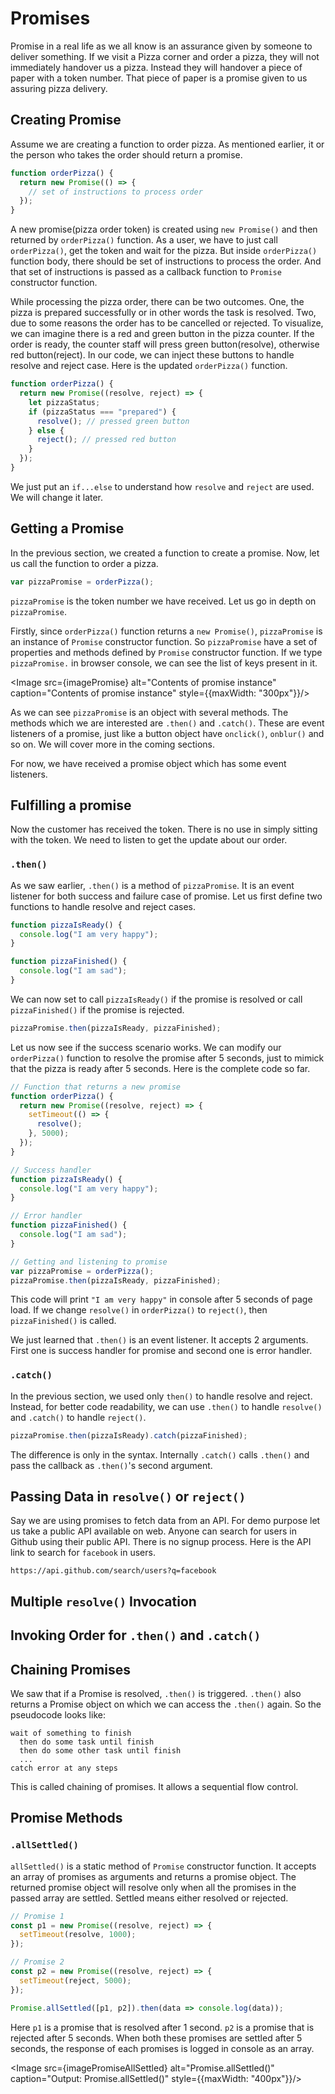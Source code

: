 

<Layout>
<SEO title="Promises in JavaScript" />
<JSLayout>

# Promises

Promise in a real life as we all know is an assurance given by someone to deliver something. If we visit a Pizza corner and order a pizza, they will not immediately handover us a pizza. Instead they will handover a piece of paper with a token number. That piece of paper is a promise given to us assuring pizza delivery.

## Creating Promise

Assume we are creating a function to order pizza. As mentioned earlier, it or the person who takes the order should return a promise.

```javascript
function orderPizza() {
  return new Promise(() => {
    // set of instructions to process order
  });
}
```

A new promise(pizza order token) is created using `new Promise()` and then returned by `orderPizza()` function. As a user, we have to just call `orderPizza()`, get the token and wait for the pizza. But inside `orderPizza()` function body, there should be set of instructions to process the order. And that set of instructions is passed as a callback function to `Promise` constructor function.

While processing the pizza order, there can be two outcomes. One, the pizza is prepared successfully or in other words the task is resolved. Two, due to some reasons the order has to be cancelled or rejected. To visualize, we can imagine there is a red and green button in the pizza counter. If the order is ready, the counter staff will press green button(resolve), otherwise red button(reject). In our code, we can inject these buttons to handle resolve and reject case. Here is the updated `orderPizza()` function.

```javascript
function orderPizza() {
  return new Promise((resolve, reject) => {
    let pizzaStatus;
    if (pizzaStatus === "prepared") {
      resolve(); // pressed green button
    } else {
      reject(); // pressed red button
    }
  });
}
```

We just put an `if...else` to understand how `resolve` and `reject` are used. We will change it later.

## Getting a Promise

In the previous section, we created a function to create a promise. Now, let us call the function to order a pizza.

```javascript
var pizzaPromise = orderPizza();
```

`pizzaPromise` is the token number we have received. Let us go in depth on `pizzaPromise`.

Firstly, since `orderPizza()` function returns a `new Promise()`, `pizzaPromise` is an instance of `Promise` constructor function. So `pizzaPromise` have a set of properties and methods defined by `Promise` constructor function. If we type `pizzaPromise.` in browser console, we can see the list of keys present in it.

<Image src={imagePromise} alt="Contents of promise instance" caption="Contents of promise instance" style={{maxWidth: "300px"}}/>

As we can see `pizzaPromise` is an object with several methods. The methods which we are interested are `.then()` and `.catch()`. These are event listeners of a promise, just like a button object have `onclick()`, `onblur()` and so on. We will cover more in the coming sections.

For now, we have received a promise object which has some event listeners.

## Fulfilling a promise

Now the customer has received the token. There is no use in simply sitting with the token. We need to listen to get the update about our order.

### `.then()`

As we saw earlier, `.then()` is a method of `pizzaPromise`. It is an event listener for both success and failure case of promise. Let us first define two functions to handle resolve and reject cases.

```javascript
function pizzaIsReady() {
  console.log("I am very happy");
}

function pizzaFinished() {
  console.log("I am sad");
}
```

We can now set to call `pizzaIsReady()` if the promise is resolved or call `pizzaFinished()` if the promise is rejected.

```javascript
pizzaPromise.then(pizzaIsReady, pizzaFinished);
```

Let us now see if the success scenario works. We can modify our `orderPizza()` function to resolve the promise after 5 seconds, just to mimick that the pizza is ready after 5 seconds. Here is the complete code so far.

```javascript
// Function that returns a new promise
function orderPizza() {
  return new Promise((resolve, reject) => {
    setTimeout(() => {
      resolve();
    }, 5000);
  });
}

// Success handler
function pizzaIsReady() {
  console.log("I am very happy");
}

// Error handler
function pizzaFinished() {
  console.log("I am sad");
}

// Getting and listening to promise
var pizzaPromise = orderPizza();
pizzaPromise.then(pizzaIsReady, pizzaFinished);
```

This code will print `"I am very happy"` in console after 5 seconds of page load. If we change `resolve()` in `orderPizza()` to `reject()`, then `pizzaFinished()` is called.

We just learned that `.then()` is an event listener. It accepts 2 arguments. First one is success handler for promise and second one is error handler.

### `.catch()`

In the previous section, we used only `then()` to handle resolve and reject. Instead, for better code readability, we can use `.then()` to handle `resolve()` and `.catch()` to handle `reject()`.

```javascript
pizzaPromise.then(pizzaIsReady).catch(pizzaFinished);
```

The difference is only in the syntax. Internally `.catch()` calls `.then()` and pass the callback as `.then()`'s second argument.

## Passing Data in `resolve()` or `reject()`

Say we are using promises to fetch data from an API. For demo purpose let us take a public API available on web. Anyone can search for users in Github using their public API. There is no signup process. Here is the API link to search for `facebook` in users.

```
https://api.github.com/search/users?q=facebook
```

## Multiple `resolve()` Invocation

## Invoking Order for `.then()` and `.catch()`

## Chaining Promises

We saw that if a Promise is resolved, `.then()` is triggered. `.then()` also returns a Promise object on which we can access the `.then()` again. So the pseudocode looks like:

```
wait of something to finish
  then do some task until finish
  then do some other task until finish
  ...
catch error at any steps
```

This is called chaining of promises. It allows a sequential flow control.

## Promise Methods

### `.allSettled()`

`allSettled()` is a static method of `Promise` constructor function. It accepts an array of promises as arguments and returns a promise object. The returned promise object will resolve only when all the promises in the passed array are settled. Settled means either resolved or rejected.

```javascript
// Promise 1
const p1 = new Promise((resolve, reject) => {
  setTimeout(resolve, 1000);
});

// Promise 2
const p2 = new Promise((resolve, reject) => {
  setTimeout(reject, 5000);
});

Promise.allSettled([p1, p2]).then(data => console.log(data));
```

Here `p1` is a promise that is resolved after 1 second. `p2` is a promise that is rejected after 5 seconds. When both these promises are settled after 5 seconds, the response of each promises is logged in console as an array.

<Image src={imagePromiseAllSettled} alt="Promise.allSettled()" caption="Output: Promise.allSettled()" style={{maxWidth: "400px"}}/>

</JSLayout>
</Layout>
